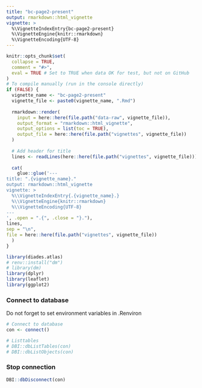 ```yaml
---
title: "bc-page2-present"
output: rmarkdown::html_vignette
vignette: >
  %\VignetteIndexEntry{bc-page2-present}
  %\VignetteEngine{knitr::rmarkdown}
  %\VignetteEncoding{UTF-8}
---
```


```r
knitr::opts_chunk$set(
  collapse = TRUE,
  comment = "#>",
  eval = TRUE # Set to TRUE when data OK for test, but not on GitHub
)
# To compile manually (run in the console directly)
if (FALSE) {
  vignette_name <- "bc-page2-present"
  vignette_file <- paste0(vignette_name, ".Rmd")
  
  rmarkdown::render(
    input = here::here(file.path("data-raw", vignette_file)),
    output_format = "rmarkdown::html_vignette",
    output_options = list(toc = TRUE),
    output_file = here::here(file.path("vignettes", vignette_file))
  )
  
  # Add header for title
  lines <- readLines(here::here(file.path("vignettes", vignette_file)))
  
  cat(
    glue::glue('---
title: ".{vignette_name}."
output: rmarkdown::html_vignette
vignette: >
  %\\VignetteIndexEntry{.{vignette_name}.}
  %\\VignetteEngine{knitr::rmarkdown}
  %\\VignetteEncoding{UTF-8}
---
', .open = ".{", .close = "}."),
lines,
sep = "\n", 
file = here::here(file.path("vignettes", vignette_file))
  )
}
```

```r
library(diades.atlas)
# renv::install("dm")
# library(dm)
library(dplyr)
library(leaflet)
library(ggplot2)
```

### Connect to database

Do not forget to set environment variables in .Renviron
```r
# Connect to database
con <- connect()

# Listtables
# DBI::dbListTables(con)
# DBI::dbListObjects(con)

```


### Stop connection

```r
DBI::dbDisconnect(con)
```
